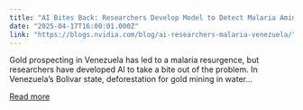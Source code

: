 ```yaml
---
title: "AI Bites Back: Researchers Develop Model to Detect Malaria Amid Venezuelan Gold Rush"
date: "2025-04-17T16:00:01.000Z"
link: "https://blogs.nvidia.com/blog/ai-researchers-malaria-venezuela/"
---
```


Gold prospecting in Venezuela has led to a malaria resurgence, but researchers have developed AI to take a bite out of the problem. In Venezuela’s Bolivar state, deforestation for gold mining in water...

[Read more](https://blogs.nvidia.com/blog/ai-researchers-malaria-venezuela/)
